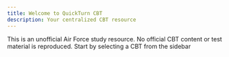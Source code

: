 ```yaml
---
title: Welcome to QuickTurn CBT
description: Your centralized CBT resource
---
```


This is an unofficial Air Force study resource. No official CBT content or test material is reproduced. Start by selecting a CBT from the sidebar
